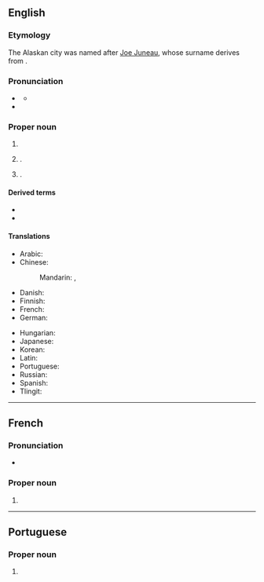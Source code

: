 ==English==
{{wikipedia}}

===Etymology===
The Alaskan city was named after [[w:Joe Juneau (prospector)|Joe Juneau]], whose {{der|en|fr|-}} surname derives from {{m|fr|jeune||young}}.

===Pronunciation===
* {{a|GA}} {{IPA|en|/ˈdʒunoʊ/}}
** {{audio|en|LL-Q1860 (eng)-Vealhurl-Juneau.wav|Audio (UK)}}
* {{rhymes|en|unoʊ|s=2}}

===Proper noun===
{{en-proper noun}}

# {{surname|en}}
# {{place|en|capital city|s/Alaska|c/USA}}.
# {{place|en|city/county seat|co/Dodge County|s/Wisconsin|c/USA}}.

====Derived terms====
* {{l|en|Juneau City and Borough}}
* {{l|en|Juneau County}}

====Translations====
{{trans-top|capital of Alaska}}
* Arabic: {{t|ar|جُونُو|m}}
* Chinese:
*: Mandarin: {{t+|cmn|朱諾|sc=Hani}}, {{t+|cmn|朱诺|tr=Zhūnuò|sc=Hani}}
* Danish: {{t|da|Juneau}}
* Finnish: {{t+|fi|Juneau}}
* French: {{t+|fr|Juneau}}
* German: {{t+|de|Juneau}}
{{trans-mid}}
* Hungarian: {{t+|hu|Juneau}}
* Japanese: {{t|ja|ジュノー|tr=Junō|sc=Jpan}}
* Korean: {{t|ko|^주노}}
* Latin: {{t|la|Iunellum}}
* Portuguese: {{t|pt|Juneau|f}}
* Russian: {{t+|ru|Джу́но|m}}
* Spanish: {{t|es|Juneau|m|f}}
* Tlingit: {{t|tli|Dzántikʼi Héeni}}
{{trans-bottom}}

{{cln|en|eponyms}}

----

==French==

===Pronunciation===
* {{fr-IPA}}

===Proper noun===
{{head|fr|proper noun}}

# {{surname|fr}}

----

==Portuguese==

===Proper noun===
{{pt-proper noun|f}}

# {{place|pt|capital city|s/Alaska|c/United States|t1=Juneau}}
